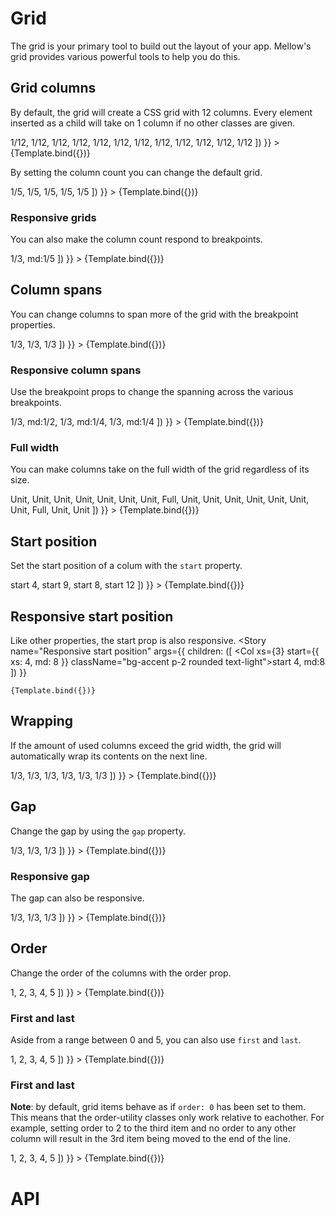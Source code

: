 

<Meta
  title="Components/Grid"
  component={Grid}
/>


# Grid
The grid is your primary tool to build out the layout of your app. Mellow's grid provides various powerful tools to help you do this.

## Grid columns
By default, the grid will create a CSS grid with 12 columns. Every element inserted as a child will take on 1 column if no other classes are given.

<Canvas>
  <Story
    name="Basic Example"
    args={{
      children: ([
        <Col className="bg-accent p-2 rounded text-light">1/12</Col>,
        <Col className="bg-accent p-2 rounded text-light">1/12</Col>,
        <Col className="bg-accent p-2 rounded text-light">1/12</Col>,
        <Col className="bg-accent p-2 rounded text-light">1/12</Col>,
        <Col className="bg-accent p-2 rounded text-light">1/12</Col>,
        <Col className="bg-accent p-2 rounded text-light">1/12</Col>,
        <Col className="bg-accent p-2 rounded text-light">1/12</Col>,
        <Col className="bg-accent p-2 rounded text-light">1/12</Col>,
        <Col className="bg-accent p-2 rounded text-light">1/12</Col>,
        <Col className="bg-accent p-2 rounded text-light">1/12</Col>,
        <Col className="bg-accent p-2 rounded text-light">1/12</Col>,
        <Col className="bg-accent p-2 rounded text-light">1/12</Col>
      ])
    }}
  >
    {Template.bind({})}
  </Story>
</Canvas>

By setting the column count you can change the default grid.

<Canvas>
  <Story
    name="Column count"
    args={{
      cols: 5,
      children: ([
        <Col className="bg-accent p-2 rounded text-light">1/5</Col>,
        <Col className="bg-accent p-2 rounded text-light">1/5</Col>,
        <Col className="bg-accent p-2 rounded text-light">1/5</Col>,
        <Col className="bg-accent p-2 rounded text-light">1/5</Col>,
        <Col className="bg-accent p-2 rounded text-light">1/5</Col>
      ])
    }}
  >
    {Template.bind({})}
  </Story>
</Canvas>

### Responsive grids
You can also make the column count respond to breakpoints.

<Canvas>
  <Story
    name="Responsive column count"
    args={{
      cols: { xs: 3, md: 5 },
      children: ([
        <Col className="bg-accent p-2 rounded text-light">1/3, md:1/5</Col>
      ])
    }}
  >
    {Template.bind({})}
  </Story>
</Canvas>

## Column spans
You can change columns to span more of the grid with the breakpoint properties.

<Canvas>
  <Story
    name="Column span"
    args={{
      children: ([
        <Col xs={4} className="bg-accent p-2 rounded text-light">1/3</Col>,
        <Col xs={4} className="bg-accent p-2 rounded text-light">1/3</Col>,
        <Col xs={4} className="bg-accent p-2 rounded text-light">1/3</Col>
      ])
    }}
  >
    {Template.bind({})}
  </Story>
</Canvas>

### Responsive column spans
Use the breakpoint props to change the spanning across the various breakpoints.

<Canvas>
  <Story
    name="Responsive column spans"
    args={{
      children: ([
        <Col xs={4} md={6} className="bg-accent p-2 rounded text-light">1/3, md:1/2</Col>,
        <Col xs={4} md={3} className="bg-accent p-2 rounded text-light">1/3, md:1/4</Col>,
        <Col xs={4} md={3} className="bg-accent p-2 rounded text-light">1/3, md:1/4</Col>
      ])
    }}
  >
    {Template.bind({})}
  </Story>
</Canvas>

### Full width
You can make columns take on the full width of the grid regardless of its size.

<Canvas>
  <Story
    name="Full width"
    args={{
      cols: { xs: 1, sm: 2, md: 3, lg: 4, xl: 5, ul: 6 },
      children: ([
        <Col className="bg-accent p-2 rounded text-light">Unit</Col>,
        <Col className="bg-accent p-2 rounded text-light">Unit</Col>,
        <Col className="bg-accent p-2 rounded text-light">Unit</Col>,
        <Col className="bg-accent p-2 rounded text-light">Unit</Col>,
        <Col className="bg-accent p-2 rounded text-light">Unit</Col>,
        <Col className="bg-accent p-2 rounded text-light">Unit</Col>,
        <Col className="bg-accent p-2 rounded text-light">Unit</Col>,
        <Col xs="full" className="bg-accent p-2 rounded text-light">Full</Col>,
        <Col className="bg-accent p-2 rounded text-light">Unit</Col>,
        <Col className="bg-accent p-2 rounded text-light">Unit</Col>,
        <Col className="bg-accent p-2 rounded text-light">Unit</Col>,
        <Col className="bg-accent p-2 rounded text-light">Unit</Col>,
        <Col className="bg-accent p-2 rounded text-light">Unit</Col>,
        <Col className="bg-accent p-2 rounded text-light">Unit</Col>,
        <Col className="bg-accent p-2 rounded text-light">Unit</Col>,
        <Col xs="full" className="bg-accent p-2 rounded text-light">Full</Col>,
        <Col className="bg-accent p-2 rounded text-light">Unit</Col>,
        <Col className="bg-accent p-2 rounded text-light">Unit</Col>
      ])
    }}
  >
    {Template.bind({})}
  </Story>
</Canvas>

## Start position
Set the start position of a colum with the `start` property.

<Canvas>
  <Story
    name="Start position"
    args={{
      children: ([
        <Col xs={3} start={4} className="bg-accent p-2 rounded text-light">start 4</Col>,
        <Col xs={2} start={9} className="bg-accent p-2 rounded text-light">start 9</Col>,
        <Col xs={2} start={8} className="bg-accent p-2 rounded text-light">start 8</Col>,
        <Col start={12} className="bg-accent p-2 rounded text-light">start 12</Col>
      ])
    }}
  >
    {Template.bind({})}
  </Story>
</Canvas>

## Responsive start position
Like other properties, the start prop is also responsive.
<Canvas>
  <Story
    name="Responsive start position"
    args={{
      children: ([
        <Col xs={3} start={{ xs: 4, md: 8 }} className="bg-accent p-2 rounded text-light">start 4, md:8</Col>
      ])
    }}
  >
    {Template.bind({})}
  </Story>
</Canvas>

## Wrapping
If the amount of used columns exceed the grid width, the grid will automatically wrap its contents on the next line.

<Canvas>
  <Story
    name="Wrapping"
    args={{
      children: ([
        <Col xs={4} className="bg-accent p-2 rounded text-light">1/3</Col>,
        <Col xs={4} className="bg-accent p-2 rounded text-light">1/3</Col>,
        <Col xs={4} className="bg-accent p-2 rounded text-light">1/3</Col>,
        <Col xs={4} className="bg-accent p-2 rounded text-light">1/3</Col>,
        <Col xs={4} className="bg-accent p-2 rounded text-light">1/3</Col>,
        <Col xs={4} className="bg-accent p-2 rounded text-light">1/3</Col>
      ])
    }}
  >
    {Template.bind({})}
  </Story>
</Canvas>

## Gap
Change the gap by using the `gap` property.

<Canvas>
  <Story
    name="Gap"
    args={{
      gap: 0,
      children: ([
        <Col xs={4} className="bg-accent p-2 rounded text-light">1/3</Col>,
        <Col xs={4} className="bg-accent p-2 rounded text-light">1/3</Col>,
        <Col xs={4} className="bg-accent p-2 rounded text-light">1/3</Col>
      ])
    }}
  >
    {Template.bind({})}
  </Story>
</Canvas>

### Responsive gap
The gap can also be responsive.

<Canvas>
  <Story
    name="Responsive gap"
    args={{
      gap: { xs: 0, md: 3, ul: 5 },
      children: ([
        <Col xs={4} className="bg-accent p-2 rounded text-light">1/3</Col>,
        <Col xs={4} className="bg-accent p-2 rounded text-light">1/3</Col>,
        <Col xs={4} className="bg-accent p-2 rounded text-light">1/3</Col>
      ])
    }}
  >
    {Template.bind({})}
  </Story>
</Canvas>

## Order
Change the order of the columns with the order prop.

<Canvas>
  <Story
    name="Order"
    args={{
      cols: 5,
      children: ([
        <Col order={0} className="bg-blue p-2 rounded text-light">1</Col>,
        <Col order={1} className="bg-cyan p-2 rounded text-light">2</Col>,
        <Col order={3} className="bg-teal p-2 rounded text-light">3</Col>,
        <Col order={2} className="bg-green p-2 rounded text-light">4</Col>,
        <Col order={4} className="bg-lime p-2 rounded text-light">5</Col>
      ])
    }}
  >
    {Template.bind({})}
  </Story>
</Canvas>

### First and last
Aside from a range between 0 and 5, you can also use `first` and `last`.

<Canvas>
  <Story
    name="First and last"
    args={{
      cols: 5,
      children: ([
        <Col order={0} className="bg-blue p-2 rounded text-light">1</Col>,
        <Col order="last" className="bg-cyan p-2 rounded text-light">2</Col>,
        <Col order="first" className="bg-teal p-2 rounded text-light">3</Col>,
        <Col order={2} className="bg-green p-2 rounded text-light">4</Col>,
        <Col order={4} className="bg-lime p-2 rounded text-light">5</Col>
      ])
    }}
  >
    {Template.bind({})}
  </Story>
</Canvas>

### First and last
**Note**: by default, grid items behave as if `order: 0` has been set to them. This means that the order-utility classes only work relative to eachother. For example, setting order to 2 to the third item and no order to any other column will result in the 3rd item being moved to the end of the line.

<Canvas>
  <Story
    name="Order default"
    args={{
      cols: 5,
      children: ([
        <Col className="bg-blue p-2 rounded text-light">1</Col>,
        <Col className="bg-cyan p-2 rounded text-light">2</Col>,
        <Col order={2} className="bg-teal p-2 rounded text-light">3</Col>,
        <Col className="bg-green p-2 rounded text-light">4</Col>,
        <Col className="bg-lime p-2 rounded text-light">5</Col>
      ])
    }}
  >
    {Template.bind({})}
  </Story>
</Canvas>

# API
<ArgsTable of={Grid} />
